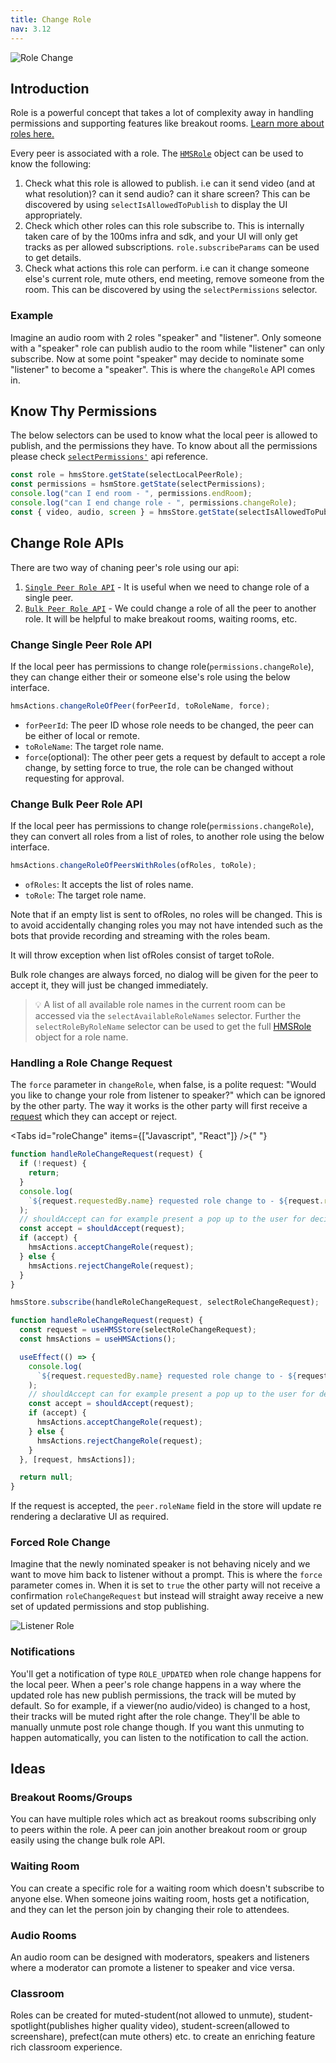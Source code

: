 ```yaml
---
title: Change Role
nav: 3.12
---
```


![Role Change](/guides/role-change.png)

## Introduction

Role is a powerful concept that takes a lot of complexity away in handling permissions and supporting features like breakout rooms. [Learn more about roles here.](../foundation/templates-and-roles)

Every peer is associated with a role. The [`HMSRole`](/api-reference/javascript/v2/interfaces/HMSRole) object can be used to know the following:

1. Check what this role is allowed to publish. i.e can it send video (and at what resolution)? can it send audio? can it share screen? This can be discovered by using `selectIsAllowedToPublish` to display the UI appropriately.
2. Check which other roles can this role subscribe to. This is internally taken care of by the 100ms infra and sdk, and your UI will only get tracks as per allowed subscriptions. `role.subscribeParams` can be used to get details.
3. Check what actions this role can perform. i.e can it change someone else's current role, mute others, end meeting, remove someone from the room. This can be discovered by using the `selectPermissions` selector.

### Example

Imagine an audio room with 2 roles "speaker" and "listener". Only someone with a "speaker" role can publish audio to the room while "listener" can only subscribe.
Now at some point "speaker" may decide to nominate some "listener" to become a "speaker". This is where the `changeRole` API comes in.

## Know Thy Permissions

The below selectors can be used to know what the local peer is allowed to publish, and the permissions they have. To know about all the
permissions please check [`selectPermissions'`](../../../api-reference/javascript/v2/home/content#select-permissions) api reference.

```js
const role = hmsStore.getState(selectLocalPeerRole);
const permissions = hsmStore.getState(selectPermissions);
console.log("can I end room - ", permissions.endRoom);
console.log("can I end change role - ", permissions.changeRole);
const { video, audio, screen } = hmsStore.getState(selectIsAllowedToPublish);
```

## Change Role APIs

There are two way of chaning peer's role using our api:
1. [`Single Peer Role API`](#change-single-peer-role-api) - It is useful when we need to change role of a single peer.
2. [`Bulk Peer Role API`](#change-bulk-peer-role-api) - We could change a role of all the peer to another role. It will be helpful to make breakout rooms, waiting rooms, etc.

### Change Single Peer Role API

If the local peer has permissions to change role(`permissions.changeRole`), they can change either their or someone else's role using
the below interface.

```js
hmsActions.changeRoleOfPeer(forPeerId, toRoleName, force);
```

- `forPeerId`: The peer ID whose role needs to be changed, the peer can be either of local or remote.
- `toRoleName`: The target role name.
- `force`(optional): The other peer gets a request by default to accept a role change, by setting force to true, the role can be changed
  without requesting for approval.


### Change Bulk Peer Role API

If the local peer has permissions to change role(`permissions.changeRole`), they can convert all roles from a list of roles, to another role using
the below interface.

```js
hmsActions.changeRoleOfPeersWithRoles(ofRoles, toRole);
```

- `ofRoles`: It accepts the list of roles name.
- `toRole`: The target role name.

Note that if an empty list is sent to ofRoles, no roles will be changed. This is to avoid accidentally changing roles you may not have intended such as the bots that provide recording and streaming with the roles beam.

It will throw exception when list ofRoles consist of target toRole.

Bulk role changes are always forced, no dialog will be given for the peer to accept it, they will just be changed immediately.

> 💡 A list of all available role names in the current room can be accessed via the `selectAvailableRoleNames` selector. Further the `selectRoleByRoleName`
> selector can be used to get the full [HMSRole](/api-reference/javascript/v2/interfaces/HMSRole) object for a role name.

### Handling a Role Change Request

The `force` parameter in `changeRole`, when false, is a polite request: "Would you like to change your role from listener to speaker?" which can be ignored by the other party.
The way it works is the other party will first receive a [request](/api-reference/javascript/v2/interfaces/HMSRoleChangeRequest) which they can accept or reject.

<Tabs id="roleChange" items={["Javascript", "React"]} />{" "}

<Tab id='roleChange-0'>

```js
function handleRoleChangeRequest(request) {
  if (!request) {
    return;
  }
  console.log(
    `${request.requestedBy.name} requested role change to - ${request.role.name}`
  );
  // shouldAccept can for example present a pop up to the user for deciding how to act on the request
  const accept = shouldAccept(request);
  if (accept) {
    hmsActions.acceptChangeRole(request);
  } else {
    hmsActions.rejectChangeRole(request);
  }
}

hmsStore.subscribe(handleRoleChangeRequest, selectRoleChangeRequest);
```

</Tab>

<Tab  id='roleChange-1'>

```jsx
function handleRoleChangeRequest(request) {
  const request = useHMSStore(selectRoleChangeRequest);
  const hmsActions = useHMSActions();

  useEffect(() => {
    console.log(
      `${request.requestedBy.name} requested role change to - ${request.role.name}`
    );
    // shouldAccept can for example present a pop up to the user for deciding how to act on the request
    const accept = shouldAccept(request);
    if (accept) {
      hmsActions.acceptChangeRole(request);
    } else {
      hmsActions.rejectChangeRole(request);
    }
  }, [request, hmsActions]);

  return null;
}
```

</Tab>

If the request is accepted, the `peer.roleName` field in the store will update re rendering a declarative UI as required.

### Forced Role Change

Imagine that the newly nominated speaker is not behaving nicely and we want to move him back to listener without a prompt.
This is where the `force` parameter comes in. When it is set to `true` the other party will not receive a confirmation `roleChangeRequest`
but instead will straight away receive a new set of updated permissions and stop publishing.

![Listener Role](/guides/role-listener.png)

### Notifications

You'll get a notification of type `ROLE_UPDATED` when role change happens for the local peer. When a peer's role change
happens in a way where the updated role has new publish permissions, the track will be muted by default. So for example, if a viewer(no audio/video)
is changed to a host, their tracks will be muted right after the role change. They'll be able to manually unmute post role change though.
If you want this unmuting to happen automatically, you can listen to the notification to call the action.

## Ideas

### Breakout Rooms/Groups

You can have multiple roles which act as breakout rooms subscribing only to peers within the role. A peer can join another breakout room
or group easily using the change bulk role API.

### Waiting Room

You can create a specific role for a waiting room which doesn't subscribe to anyone else. When someone joins waiting room,
hosts get a notification, and they can let the person join by changing their role to attendees.

### Audio Rooms

An audio room can be designed with moderators, speakers and listeners where a moderator can promote a listener to speaker
and vice versa.

### Classroom

Roles can be created for muted-student(not allowed to unmute), student-spotlight(publishes higher quality video),
student-screen(allowed to screenshare), prefect(can mute others) etc. to create an enriching feature rich classroom experience.
